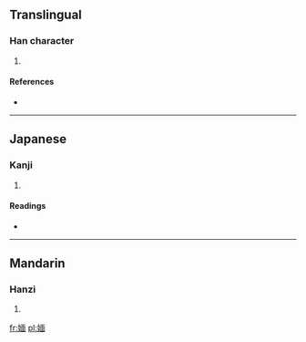 ==Translingual==

===Han character===
{{Han char|rn=38|rad=女|as=09|sn=12|four=4146<sub>0</sub>|canj=女一田中 (VMWL)|ids=⿰[[女]][[面]]}}

# {{defn|Han|sort=女09}}

====References====
* {{Han ref|kx=0266.400|dkj=06501|dj=0534.030|hdz=21064.130|uh=5A94|ud=23188|bh=D8B6|bd=55478}}

----

==Japanese==

===Kanji===
{{ja-kanji|grade=|rs=女09}}

# {{defn|lang=ja|sort=女09}}

====Readings====
* {{ja-readings|on=[[べん]] (ben), [[めん]] (men)|kun=[[ねたむ]] (netamu)}}

----

==Mandarin==

===Hanzi===
{{cmn-hanzi|pin=[[mián]] ([[mian2]])|wg=mien<sup>2</sup>}}

# {{defn|lang=cmn|sort=女09}}

[[fr:媔]]
[[pl:媔]]